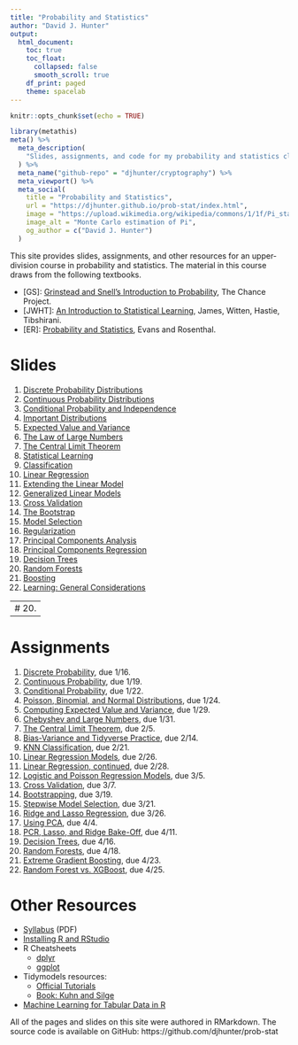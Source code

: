 ```yaml
---
title: "Probability and Statistics"
author: "David J. Hunter"
output:
  html_document:
    toc: true
    toc_float:
      collapsed: false
      smooth_scroll: true
    df_print: paged
    theme: spacelab
---
```


```r
knitr::opts_chunk$set(echo = TRUE)
```

```r
library(metathis)
meta() %>%
  meta_description(
    "Slides, assignments, and code for my probability and statistics class."
  ) %>%
  meta_name("github-repo" = "djhunter/cryptography") %>%
  meta_viewport() %>%
  meta_social(
    title = "Probability and Statistics",
    url = "https://djhunter.github.io/prob-stat/index.html",
    image = "https://upload.wikimedia.org/wikipedia/commons/1/1f/Pi_statistisch.png",
    image_alt = "Monte Carlo estimation of Pi",
    og_author = c("David J. Hunter")
  )
```

This site provides slides, assignments, and other resources for an upper-division course in probability and statistics. The material in this course draws from the following textbooks.

- [GS]: [Grinstead and Snell's Introduction to Probability](https://math.dartmouth.edu/~prob/prob/prob.pdf), The Chance Project.
- [JWHT]: [An Introduction to Statistical Learning](https://hastie.su.domains/ISLR2/ISLRv2_website.pdf), James, Witten, Hastie, Tibshirani. 
- [ER]: [Probability and Statistics](https://www.utstat.toronto.edu/mikevans/jeffrosenthal/book.pdf), Evans and Rosenthal.

# Slides 

1. [Discrete Probability Distributions](slides/01-discrete_prob.html)
2. [Continuous Probability Distributions](slides/02-continuous_prob.html)
3. [Conditional Probability and Independence](slides/03-conditional_prob.html)
4. [Important Distributions](slides/04-important_distros.html)
5. [Expected Value and Variance](slides/05-mean_var.html)
6. [The Law of Large Numbers](slides/06-large_numbers.html)
7. [The Central Limit Theorem](slides/07-central_limit_theorem.html)
8. [Statistical Learning](slides/08-stat_learning.html)
9. [Classification](slides/09-classification.html)
10. [Linear Regression](slides/10-linear_regression.html)
11. [Extending the Linear Model](slides/11-extending_lin.html)
12. [Generalized Linear Models](slides/12-glm.html)
13. [Cross Validation](slides/13-crossval.html)
14. [The Bootstrap](slides/14-bootstrap.html)
15. [Model Selection](slides/15-model_selection.html)
16. [Regularization](slides/16-regularization.html)
17. [Principal Components Analysis](slides/17-pca.html)
18. [Principal Components Regression](slides/18-pcr.html)
19. [Decision Trees](slides/19-decision_trees.html)
20. [Random Forests](slides/20-random_forest.html)
21. [Boosting](slides/21-boosting.html)
22. [Learning: General Considerations](slides/22-learning.html)

---
# 20. []()
---

# Assignments

1. [Discrete Probability](assignments/01-disc_prob.html), due 1/16.
2. [Continuous Probability](assignments/02-continuous.html), due 1/19.
3. [Conditional Probability](assignments/03-conditional.html), due 1/22.
4. [Poisson, Binomial, and Normal Distributions](assignments/04-important.html), due 1/24.
5. [Computing Expected Value and Variance](assignments/05-expected.html), due 1/29.
6. [Chebyshev and Large Numbers](assignments/06-chebyshev.html), due 1/31.
7. [The Central Limit Theorem](assignments/07-clt.html), due 2/5.
8. [Bias-Variance and Tidyverse Practice](assignments/08-bias_var.html), due 2/14.
9. [KNN Classification](assignments/09-knn.html), due 2/21.
10. [Linear Regression Models](assignments/10-linear_reg.html), due 2/26.
11. [Linear Regression, continued](assignments/11-linear_reg2.html), due 2/28.
12. [Logistic and Poisson Regression Models](assignments/12-genlinmods.html), due 3/5.
13. [Cross Validation](assignments/13-cv.html), due 3/7.
14. [Bootstrapping](assignments/14-boots.html), due 3/19.
15. [Stepwise Model Selection](assignments/15-stepwise_select.html), due 3/21.
16. [Ridge and Lasso Regression](assignments/16-ridge_lasso.html), due 3/26.
17. [Using PCA](assignments/17-using_pca.html), due 4/4.
18. [PCR, Lasso, and Ridge Bake-Off](assignments/18-pcrbakeoff.html), due 4/11.
19. [Decision Trees](assignments/19-dtrees.html), due 4/16.
20. [Random Forests](assignments/20-rand-forest.html), due 4/18.
21. [Extreme Gradient Boosting](assignments/21-xgboost.html), due 4/23.
22. [Random Forest vs. XGBoost](assignments/22-ww_for_v_xgb.html), due 4/25.

# Other Resources

- [Syllabus](syllabus/ma130hunterS23.pdf) (PDF)
- [Installing R and RStudio](assignments/installRStudio.html)
- R Cheatsheets
    - [dplyr](https://github.com/rstudio/cheatsheets/blob/main/data-transformation.pdf)
    - [ggplot](https://github.com/rstudio/cheatsheets/blob/main/data-visualization.pdf)
- Tidymodels resources:
    - [Official Tutorials](https://www.tidymodels.org/learn/)
    - [Book: Kuhn and Silge](https://www.tmwr.org/)
- [Machine Learning for Tabular Data in R](https://carpentries-incubator.github.io/r-ml-tabular-data/)


All of the pages and slides on this site were authored in RMarkdown. The source code is available on GitHub: https://github.com/djhunter/prob-stat

